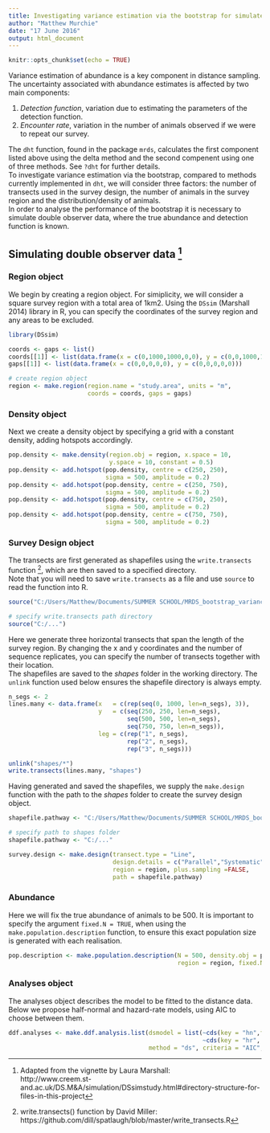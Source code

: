 ---
title: Investigating variance estimation via the bootstrap for simulated double observer data
author: "Matthew Murchie"
date: "17 June 2016"
output: html_document
---

```{r setup, include=FALSE}
knitr::opts_chunk$set(echo = TRUE)
```

Variance estimation of abundance is a key component in distance sampling. The uncertainty associated with abundance estimates is affected by two main components:
   
1. *Detection function*, variation due to estimating the parameters of the      detection function.
2. *Encounter rate*, variation in the number of animals observed if we were to repeat our survey.
   
The ```dht``` function, found in the package ```mrds```, calculates the first component listed above using the delta method and the second compenent using one of three methods. See ```?dht``` for further details.   
To investigate variance estimation via the bootstrap, compared to methods currently implemented in ```dht```, we will consider three factors: the number of transects used in the survey design, the number of animals in the survey region and the distribution/density of animals.   
In order to analyse the performance of the bootstrap it is necessary to simulate double observer data, where the true abundance and detection function is known.

## Simulating double observer data [^1]

### Region object
We begin by creating a region object. For simiplicity, we will consider a square survey region with a total area of 1km2.
Using the ```DSsim``` (Marshall 2014) library in R, you can specify the coordinates of the survey region and any areas to be excluded.

```{r region, message=FALSE}
library(DSsim)

coords <- gaps <- list()
coords[[1]] <- list(data.frame(x = c(0,1000,1000,0,0), y = c(0,0,1000,1000,0)))
gaps[[1]] <- list(data.frame(x = c(0,0,0,0,0), y = c(0,0,0,0,0)))

# create region object
region <- make.region(region.name = "study.area", units = "m",
                      coords = coords, gaps = gaps)
```

### Density object
Next we create a density object by specifying a grid with a constant density, adding hotspots accordingly.
```{r density}
pop.density <- make.density(region.obj = region, x.space = 10,
                            y.space = 10, constant = 0.5)
pop.density <- add.hotspot(pop.density, centre = c(250, 250),
                           sigma = 500, amplitude = 0.2)
pop.density <- add.hotspot(pop.density, centre = c(250, 750),
                           sigma = 500, amplitude = 0.2)
pop.density <- add.hotspot(pop.density, centre = c(750, 250),
                           sigma = 500, amplitude = 0.2)
pop.density <- add.hotspot(pop.density, centre = c(750, 750),
                           sigma = 500, amplitude = 0.2)
```

### Survey Design object
The transects are first generated as shapefiles using the ```write.transects``` function [^2], which are then saved to a specified directory.     
Note that you will need to save ```write.transects``` as a file and use ```source``` to read the function into R. 

``` {r write.transects, include=FALSE}
source("C:/Users/Matthew/Documents/SUMMER SCHOOL/MRDS_bootstrap_variance_estimation/R/write.transects.R")
```

``` {r source eg, eval=FALSE}
# specify write.transects path directory
source("C:/...")
```

Here we generate three horizontal transects that span the length of the survey region. By changing the x and y coordinates and the number of sequence replicates, you can specify the number of transects together with their location.   
The shapefiles are saved to the *shapes* folder in the working directory. The ```unlink``` function used below ensures the shapefile directory is always empty.

``` {r transects, warning=FALSE}
n_segs <- 2
lines.many <- data.frame(x   = c(rep(seq(0, 1000, len=n_segs), 3)),
                         y   = c(seq(250, 250, len=n_segs),
                                 seq(500, 500, len=n_segs),
                                 seq(750, 750, len=n_segs)),
                         leg = c(rep("1", n_segs),
                                 rep("2", n_segs),
                                 rep("3", n_segs)))

unlink("shapes/*")
write.transects(lines.many, "shapes")
```

Having generated and saved the shapefiles, we supply the ```make.design``` function with the path to the *shapes* folder to create the survey design object. 
``` {r shapefile directory, include=FALSE}
shapefile.pathway <- "C:/Users/Matthew/Documents/SUMMER SCHOOL/MRDS_bootstrap_variance_estimation/shapes"
```

``` {r shapefile eg, eval=FALSE}
# specify path to shapes folder
shapefile.pathway <- "C:/..."
```

``` {r survey design}
survey.design <- make.design(transect.type = "Line",
                             design.details = c("Parallel","Systematic"), 
                             region = region, plus.sampling =FALSE, 
                             path = shapefile.pathway)
```

### Abundance
Here we will fix the true abundance of animals to be 500. It is important to specify the argument ```fixed.N = TRUE```, when using the ```make.population.description``` function, to ensure this exact population size is generated with each realisation.

``` {r abundance}
pop.description <- make.population.description(N = 500, density.obj = pop.density,
                                               region = region, fixed.N = TRUE)
```

### Analyses object

The analyses object describes the model to be fitted to the distance data. Below we propose half-normal and hazard-rate models, using AIC to choose between them.

``` {r analyses}
ddf.analyses <- make.ddf.analysis.list(dsmodel = list(~cds(key = "hn",formula = ~1),
                                                      ~cds(key = "hr", formula = ~1)),
                                       method = "ds", criteria = "AIC", truncation = 30)
```

[^1]: Adapted from the vignette by Laura Marshall:   
      http://www.creem.st-and.ac.uk/DS.M&A/simulation/DSsimstudy.html#directory-structure-for-files-in-this-project
[^2]: write.transects() function by David Miller:   
      https://github.com/dill/spatlaugh/blob/master/write_transects.R